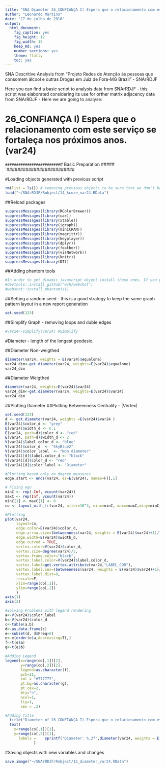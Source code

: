 ```yaml
---
title: "SNA Diameter 26_CONFIANÇA I) Espera que o relacionamento com este serviço se fortaleça nos próximos anos. (var24)"
author: "Leonardo Martins"
date: "17 de julho de 2016"
output: 
  html_document: 
    fig_caption: yes
    fig_height: 12
    fig_width: 12
    keep_md: yes
    number_sections: yes
    theme: flatly
    toc: yes
---
```

SNA Descritive Analysis from "Projeto Redes de Atenção às pessoas que consomem álcool e outras Drogas em Juiz de Fora-MG   Brazil"  - SNArRDJF

Here you can find a basic script to analysis data from SNArRDJF - this script was elaborated considering its use for orther matrix adjacency data from SNArRDJF - Here we are going to analyse:

# 26_CONFIANÇA I) Espera que o relacionamento com este serviço se fortaleça nos próximos anos. (var24)

`#########################
`# Basic Preparation #####
`#########################

#Loading objects generated with previous script 
```r
rm(list = ls()) # removing previous objects to be sure that we don't have objects conflicts name
load("~/SNArRDJF/Robject/14_kcore_var24.RData")
```
##Reload packages
```r
suppressMessages(library(RColorBrewer))
suppressMessages(library(car))
suppressMessages(library(xtable))
suppressMessages(library(igraph))
suppressMessages(library(miniCRAN))
suppressMessages(library(magrittr))
suppressMessages(library(keyplayer))
suppressMessages(library(dplyr))
suppressMessages(library(feather))
suppressMessages(library(visNetwork))
suppressMessages(library(knitr))
suppressMessages(library(DT))
```
##Adding phantom tools
```r
#In order to get dinamic javascript object install those ones. If you get problems installing go to Stackoverflow.com and type your error to discover what to do. In some cases the libraries need to be intalled in outside R libs.
#devtools::install_github("wch/webshot")
#webshot::install_phantomjs()
```
##Setting a random seed - this is a good strategy to keep the same graph pattern layout in a new report generation
```r
set.seed(123)
```

##Simplify Graph - removing loops and duble edges 
```r
#var24<-simplify(var24) #Simplify
```


#Diameter - length of the longest geodesic.

##Diameter Non-weigthed 
```r
diameter(var24, weights = E(var24)$equalone)
var24_dim<-get.diameter(var24, weights=E(var24)$equalone)
var24_dim
```
##Diameter Weigthed 
```r
diameter(var24, weights=E(var24)$var24)
var24_dim<-get.diameter(var24, weights=E(var24)$var24)
var24_dim
```
##Plotting Diameter
##Plotting Betweenness Centrality - (Vertex)
```r
set.seed(123)
d <- get.diameter(var24, weights =E(var24)$var24 )
E(var24)$color_d <- "grey"
E(var24)$width_d <- 0.1
E(var24, path=d)$color_d <- "red"
E(var24, path=d)$width_d <- 2
V(var24)$label.color_d <- "blue"
V(var24)$color_d  <- "SkyBlue2"
V(var24)$color_label  <- "Non diameter"
V(var24)[d]$label.color_d <- "black"
V(var24)[d]$color_d <- "red"
V(var24)[d]$color_label <- "Diameter"

#Plotting based only on degree measures 
edge.start <- ends(var24, es=E(var24), names=F)[,1]

# Fixing ego
minC <- rep(-Inf, vcount(var24))
maxC <- rep(Inf, vcount(var24))
minC[1] <- maxC[1] <- 0
co <- layout_with_fr(var24, niter=10^4, minx=minC, maxx=maxC,miny=minC, maxy=maxC, weights = E(var24)$var24)

#Plotting
plot(var24, 
     layout=co,
     edge.color=E(var24)$color_d,
     edge.arrow.size=(betweenness(var24, weights = E(var24)$var24)+1)/100000,
     edge.width=E(var24)$width_d,
     edge.curved = TRUE,
     vertex.color=V(var24)$color_d,
     vertex.size=degree(var24)/5,
     vertex.frame.color="black",
     vertex.label.color=V(var24)$label.color_d,
     vertex.label=get.vertex.attribute(var24,"LABEL_COR"),
     vertex.label.cex=(betweenness(var24, weights = E(var24)$var24)+1)/10000,
     vertex.label.dist=0,
     rescale=F,
     xlim=range(co[,1]), 
     ylim=range(co[,2])
     )
axis(1)
axis(2)

#Solving Problems with legend rendering 
a<-V(var24)$color_label 
b<-V(var24)$color_d
c<-table(a,b)
d<-as.data.frame(c)
e<-subset(d, d$Freq>0)
e<-e[order(e$a,decreasing=T),] 
f<-t(e$a)
g<-t(e$b)

#Adding Legend
legend(x=range(co[,1])[2], 
       y=range(co[,2])[2],
       legend=as.character(f),
       pch=21,
       col = "#777777", 
       pt.bg=as.character(g),
       pt.cex=2,
       bty="n", 
       ncol=1,
       lty=1,
       cex = .3)

#Adding Title
  title("Diameter of 26_CONFIANÇA I) Espera que o relacionamento com este serviço se fortaleça nos próximos anos. (var24)", sub = "Source: from authors ")
  text( 
    x=range(co[,1])[1],
    y=range(co[,2])[1], 
      labels =    sprintf("Diameter: %.2f",diameter(var24, weights = E(var24)$var24))
             )
```
#Saving objects with new variables and changes
```r
save.image("~/SNArRDJF/Robject/15_diameter_var24.RData") 
```


